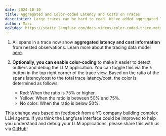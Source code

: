 ```yaml
---
date: 2024-10-10
title: Aggregated and Color-coded Latency and Costs on Traces
description: Large traces can be hard to read. We've added aggregated latency and cost information to the every span level to make it easier to spot outliers and debug the LLM application.
author: Marc
ogVideo: https://static.langfuse.com/docs-videos/color-coded-trace-metrics.mp4
---
```



<ChangelogHeader />

1. All spans in a trace now show **aggregated latency and cost information** from nested observations. Learn more about the tracing data model [here](/docs/tracing).

2. **Optionally, you can enable color-coding** to make it easier to detect outliers and debug the LLM application. You can toggle this via the `%` button in the top right corner of the trace view. Based on the ratio of the spans latency/cost to the total trace latency/cost, the color is determined as follows:

   - Red: When the ratio is 75% or higher.
   - Yellow: When the ratio is between 50% and 75%.
   - No color: When the ratio is below 50%.

This change was based on feedback from a YC company building complex LLM agents. If you think the Langfuse interface could be improved to help you understand and debug your LLM applications, please share this with us via [GitHub](/ideas)!
